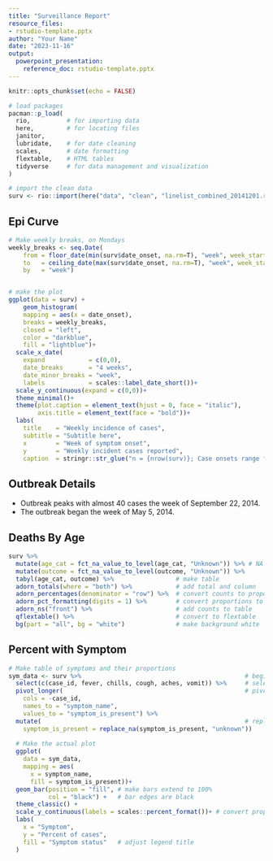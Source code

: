 ```yaml
---
title: "Surveillance Report"
resource_files:
- rstudio-template.pptx
author: "Your Name"
date: "2023-11-16"
output: 
  powerpoint_presentation:
    reference_doc: rstudio-template.pptx
---
```


```r
knitr::opts_chunk$set(echo = FALSE)
```


```r
# load packages
pacman::p_load(
  rio,          # for importing data
  here,         # for locating files
  janitor,
  lubridate,    # for date cleaning 
  scales,       # date formatting
  flextable,    # HTML tables
  tidyverse     # for data management and visualization
)
```


```r
# import the clean data
surv <- rio::import(here("data", "clean", "linelist_combined_20141201.rds"))
```


## Epi Curve

```r
# Make weekly breaks, on Mondays
weekly_breaks <- seq.Date(
    from = floor_date(min(surv$date_onset, na.rm=T), "week", week_start = 1), 
    to   = ceiling_date(max(surv$date_onset, na.rm=T), "week", week_start = 1), 
    by   = "week")     


# make the plot
ggplot(data = surv) + 
    geom_histogram(
    mapping = aes(x = date_onset), 
    breaks = weekly_breaks, 
    closed = "left",
    color = "darkblue",     
    fill = "lightblue")+ 
  scale_x_date(
    expand            = c(0,0),            
    date_breaks       = "4 weeks",        
    date_minor_breaks = "week",           
    labels            = scales::label_date_short())+ 
  scale_y_continuous(expand = c(0,0))+            
  theme_minimal()+                
  theme(plot.caption = element_text(hjust = 0, face = "italic"), 
        axis.title = element_text(face = "bold"))+    
  labs(
    title    = "Weekly incidence of cases",
    subtitle = "Subtitle here",
    x        = "Week of symptom onset",
    y        = "Weekly incident cases reported",
    caption  = stringr::str_glue("n = {nrow(surv)}; Case onsets range from {format(min(surv$date_onset, na.rm=T), format = '%a %d %b %Y')} to {format(max(surv$date_onset, na.rm=T), format = '%a %d %b %Y')}\n{nrow(surv %>% filter(is.na(date_onset)))} cases missing date of onset and not shown"))

```

## Outbreak Details

- Outbreak peaks with almost 40 cases the week of September 22, 2014.
- The outbreak began the week of May 5, 2014.

## Deaths By Age

```r
surv %>%
  mutate(age_cat = fct_na_value_to_level(age_cat, "Unknown")) %>% # NA to "Unknown"
  mutate(outcome = fct_na_value_to_level(outcome, "Unknown")) %>% 
  tabyl(age_cat, outcome) %>%                 # make table
  adorn_totals(where = "both") %>%            # add total and column
  adorn_percentages(denominator = "row") %>%  # convert counts to proportions
  adorn_pct_formatting(digits = 1) %>%        # convert proportions to percents
  adorn_ns("front") %>%                       # add counts to table
  qflextable() %>%                            # convert to flextable
  bg(part = "all", bg = "white")              # make background white


```

## Percent with Symptom

```r
# Make table of symptoms and their proportions
sym_data <- surv %>%                                             # begin with linelist
  select(c(case_id, fever, chills, cough, aches, vomit)) %>%     # select columns
  pivot_longer(                                                  # pivot longer
    cols = -case_id,                                  
    names_to = "symptom_name",
    values_to = "symptom_is_present") %>%
  mutate(                                                        # replace missing values
    symptom_is_present = replace_na(symptom_is_present, "unknown")) 
  
  # Make the actual plot
  ggplot(                    
    data = sym_data,
    mapping = aes(
      x = symptom_name,
      fill = symptom_is_present))+
  geom_bar(position = "fill", # make bars extend to 100%
           col = "black") +   # bar edges are black                 
  theme_classic() +
  scale_y_continuous(labels = scales::percent_format())+ # convert proportions to percents
  labs(
    x = "Symptom",
    y = "Percent of cases",
    fill = "Symptom status"   # adjust legend title
  )
```

